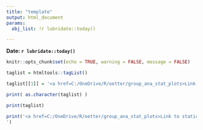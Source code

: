 ```yaml
---
title: "template"
output: html_document
params:
  obj_list: !r lubridate::today()

---
```


**Date: `r lubridate::today()`**

```r
knitr::opts_chunk$set(echo = TRUE, warning = FALSE, message = FALSE)
```

```r

taglist = htmltools::tagList()

taglist[[1]] = '<a href=C:/OneDrive/R/oetter/group_ana_stat_plots>Link to static plots of numerical variables with more statistical features</a> '

print( as.character(taglist) )

print(taglist)

print('<a href=C:/OneDrive/R/oetter/group_ana_stat_plots>Link to static plots of numerical variables with more statistical features</a> 
')

```

